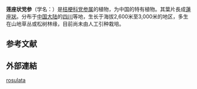 {{Speciesbox
 | authority = {{tsl|en|William Wright Smith||W. W. Sm.}}
}}

'''莲座状党参'''（学名：{{lang|la|''Codonopsis rosulata''}}）是[[桔梗科|桔梗科]][[党参属|党参属]]的植物，为中国的特有植物。其葉片長成[[蓮座狀葉叢|蓮座狀]]。分布于[[中国大陆|中国大陆]]的[[四川|四川]]等地，生长于海拔2,600米至3,000米的地区，多生在山地草丛或松树林缘，目前尚未由人工引种栽培{{r|bioinfo}}。

==参考文献==
{{reflist |refs=
<ref name="bioinfo">{{cite web
 | url =http://www.bioinfo.cn/db05/KmzwSpecies.php?action=view&id=3360 | deadurl =yes| archiveurl =https://web.archive.org/web/20160305093629/http://www.bioinfo.cn/db05/KmzwSpecies.php?action=view&id=3360
 | title =莲座状党参| work =《中国高等植物数据库全库》
 | publisher =中国科学院微生物研究所| author =昆明植物研究所
 | accessdate =2009-02-24| archivedate =2016-03-05}}</ref>
}}

==外部連結==
{{Taxonbar}}

[[Category:党参属|rosulata]]


{{植物小作品}}